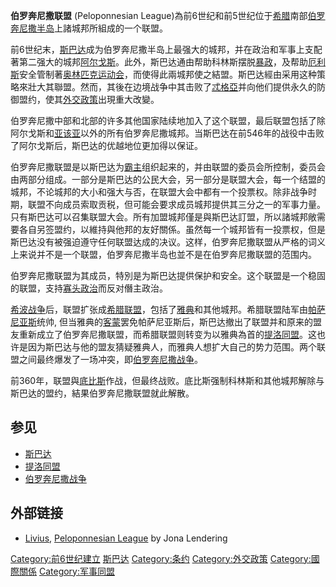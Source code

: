 '''伯罗奔尼撒联盟''' (Peloponnesian League)為前6世纪和前5世纪位于[[希腊|希腊]]南部[[伯罗奔尼撒半岛|伯罗奔尼撒半岛]]上諸城邦所組成的一个联盟。

前6世纪末，[[斯巴达|斯巴达]]成为伯罗奔尼撒半岛上最强大的城邦，并在政治和军事上支配著第二强大的城邦[[阿尔戈斯|阿尔戈斯]]。此外，斯巴达通由帮助科林斯摆脱[[暴政|暴政]]，及帮助[[厄利斯|厄利斯]]安全管制著[[古代奥林匹克运动会|奥林匹克运动会]]，而使得此兩城邦使之結盟。斯巴达經由采用这种策略來壯大其聯盟。然而，其後在边境战争中其击败了[[忒格亞|忒格亞]]并向他们提供永久的防御盟约，使其[[外交政策|外交政策]]出現重大改變。

伯罗奔尼撒中部和北部的许多其他国家陆续地加入了这个联盟，最后联盟包括了除阿尔戈斯和[[亚该亚|亚该亚]]以外的所有伯罗奔尼撒城邦。当斯巴达在前546年的战役中击败了阿尔戈斯后，斯巴达的优越地位更加得以保证。

伯罗奔尼撒联盟是以斯巴达为[[霸主|霸主]]组织起来的，并由联盟的委员会所控制，委员会由两部分组成。一部分是斯巴达的公民大会，另一部分是联盟大会，每一个结盟的城邦，不论城邦的大小和强大与否，在联盟大会中都有一个投票权。除非战争时期，联盟不向成员索取贡税，但可能会要求成员城邦提供其三分之一的军事力量。只有斯巴达可以召集联盟大会。所有加盟城邦僅是與斯巴达訂盟，所以諸城邦敞需要各自另签盟约，以維持與他邦的友好關係。虽然每一个城邦皆有一投票权，但是斯巴达没有被强迫遵守任何联盟达成的决议。这样，伯罗奔尼撒联盟从严格的词义上来说并不是一个联盟，伯罗奔尼撒半岛也並不是在伯罗奔尼撒联盟的范围内。

伯罗奔尼撒联盟为其成员，特別是为斯巴达提供保护和安全。这个联盟是一个稳固的联盟，支持[[寡头政治|寡头政治]]而反对僭主政治。

[[希波战争|希波战争]]后，联盟扩张成[[希腊联盟|希腊联盟]]，包括了[[雅典|雅典]]和其他城邦。希腊联盟陆军由[[帕萨尼亚斯|帕萨尼亚斯]]统帅, 但当雅典的[[客蒙|客蒙]]罢免帕萨尼亚斯后，斯巴达撤出了联盟并和原来的盟友重新成立了伯罗奔尼撒联盟，而希腊联盟则转变为以雅典為首的[[提洛同盟|提洛同盟]]。这也许是因为斯巴达与他的盟友猜疑雅典人，而雅典人想扩大自己的势力范围。两个联盟之间最终爆发了一场冲突，即[[伯罗奔尼撒战争|伯罗奔尼撒战争]]。

前360年，联盟與[[底比斯|底比斯]]作战，但最终战败。底比斯强制科林斯和其他城邦解除与斯巴达的盟约，結果伯罗奔尼撒联盟就此解散。

==参见==
*[[斯巴达|斯巴达]]
*[[提洛同盟|提洛同盟]]
*[[伯罗奔尼撒战争|伯罗奔尼撒战争]]

==外部链接==
*[http://www.livius.org Livius]{{Wayback|url=http://www.livius.org/ |date=20080920005517 }}, [http://www.livius.org/so-st/sparta/peloponnesian_league.html Peloponnesian League]{{Wayback|url=http://www.livius.org/so-st/sparta/peloponnesian_league.html |date=20051103130423 }} by Jona Lendering

[[Category:前6世纪建立|Category:前6世纪建立]]
[[Category:希腊城邦|斯巴达]]
[[Category:条约|Category:条约]]
[[Category:外交政策|Category:外交政策]]
[[Category:國際關係|Category:國際關係]]
[[Category:军事同盟|Category:军事同盟]]